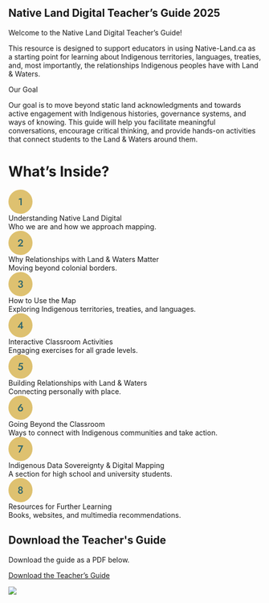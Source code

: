 ## Native Land Digital Teacher’s Guide 2025

<div class="mt-4 nld-text-lg nld-text-teal-500">Welcome to the Native Land Digital Teacher’s Guide!</div>

This resource is designed to support educators in using Native-Land.ca as a starting point for learning about Indigenous territories, languages, treaties, and, most importantly, the relationships Indigenous peoples have with Land & Waters.

<div class="border-l-4 nld-border-brown-500 nld-bg-brown-50 p-4 mt-8">
  <div class="uppercase nld-text-brown-500 nld-font-jost nld-font-h5">Our Goal</div>

Our goal is to move beyond static land acknowledgments and towards active engagement with Indigenous histories, governance systems, and ways of knowing. This guide will help you facilitate meaningful conversations, encourage critical thinking, and provide hands-on activities that connect students to the Land & Waters around them.
</div>

# What’s Inside?

<div className="mt-4 nld-font-noto nld-text-md">
  <div className="flex items-center">
    <svg width="48" height="48" viewBox="0 0 48 48" fill="none" xmlns="http://www.w3.org/2000/svg">
      <rect width="48" height="48" rx="24" fill="#DEC170"/>
      <path d="M20.7637 20.28V18.04L26.3437 16.78V31H24.0237V19.38L20.7637 20.28Z" fill="#29646F"/>
    </svg>
    <div>
      <div className="ml-4 nld-text-teal-500 font-semibold">Understanding Native Land Digital</div>
      <div className="ml-4">Who we are and how we approach mapping.</div>
    </div>
  </div>
</div> 
<div className="mt-4 nld-font-noto nld-text-md">
  <div className="flex items-center">
    <svg width="48" height="48" viewBox="0 0 48 48" fill="none" xmlns="http://www.w3.org/2000/svg">
      <rect width="48" height="48" rx="24" fill="#DEC170"/>
      <path d="M18.3648 31L24.8448 24.18C25.1782 23.82 25.4648 23.4733 25.7048 23.14C25.9448 22.8067 26.1248 22.4733 26.2448 22.14C26.3648 21.8067 26.4248 21.4533 26.4248 21.08C26.4248 20.8133 26.3715 20.5533 26.2648 20.3C26.1715 20.0333 26.0182 19.7933 25.8048 19.58C25.6048 19.3667 25.3582 19.2 25.0648 19.08C24.7715 18.9467 24.4315 18.88 24.0448 18.88C23.5115 18.88 23.0515 19.0067 22.6648 19.26C22.2782 19.5 21.9782 19.8533 21.7648 20.32C21.5648 20.7867 21.4648 21.3267 21.4648 21.94H19.1248C19.1248 20.94 19.3115 20.0533 19.6848 19.28C20.0715 18.4933 20.6382 17.88 21.3848 17.44C22.1315 16.9867 23.0315 16.76 24.0848 16.76C24.8982 16.76 25.6048 16.8933 26.2048 17.16C26.8048 17.4133 27.2982 17.7467 27.6848 18.16C28.0848 18.5733 28.3848 19.0267 28.5848 19.52C28.7848 20.0133 28.8848 20.4933 28.8848 20.96C28.8848 21.6933 28.7048 22.4 28.3448 23.08C27.9848 23.76 27.5182 24.3667 26.9448 24.9L22.9848 28.8H29.0448V31H18.3648Z" fill="#29646F"/>
    </svg>
    <div>
      <div className="ml-4 nld-text-teal-500 font-semibold">Why Relationships with Land & Waters Matter</div>
      <div className="ml-4">Moving beyond colonial borders.</div>
    </div>
  </div>
</div> 
<div className="mt-4 nld-font-noto nld-text-md">
  <div className="flex items-center">
      <svg width="48" height="48" viewBox="0 0 48 48" fill="none" xmlns="http://www.w3.org/2000/svg">
        <rect width="48" height="48" rx="24" fill="#DEC170"/>
        <path d="M23.4783 24.14V22.88C23.9049 22.88 24.2849 22.8267 24.6183 22.72C24.9516 22.6 25.2316 22.44 25.4583 22.24C25.6983 22.0267 25.8783 21.7867 25.9983 21.52C26.1316 21.2533 26.1983 20.9733 26.1983 20.68C26.1983 20.3067 26.1249 19.98 25.9783 19.7C25.8449 19.4067 25.6383 19.18 25.3583 19.02C25.0783 18.86 24.7249 18.78 24.2983 18.78C23.6983 18.78 23.1916 18.9667 22.7783 19.34C22.3649 19.7 22.1583 20.16 22.1583 20.72H19.9383C19.9383 19.9467 20.1183 19.2667 20.4783 18.68C20.8516 18.0933 21.3649 17.6333 22.0183 17.3C22.6716 16.9533 23.4249 16.78 24.2783 16.78C25.1849 16.78 25.9583 16.9533 26.5983 17.3C27.2383 17.6467 27.7249 18.1067 28.0583 18.68C28.4049 19.24 28.5783 19.8667 28.5783 20.56C28.5783 21.2667 28.3583 21.8933 27.9183 22.44C27.4783 22.9867 26.8716 23.4067 26.0983 23.7C25.3383 23.9933 24.4649 24.14 23.4783 24.14ZM24.1783 31.24C23.4316 31.24 22.7583 31.1333 22.1583 30.92C21.5716 30.6933 21.0649 30.3867 20.6383 30C20.2249 29.6 19.9049 29.1467 19.6783 28.64C19.4516 28.12 19.3383 27.5733 19.3383 27H21.7183C21.7183 27.44 21.8249 27.8267 22.0383 28.16C22.2649 28.4933 22.5649 28.7533 22.9383 28.94C23.3249 29.1133 23.7516 29.2 24.2183 29.2C24.6983 29.2 25.1183 29.1133 25.4783 28.94C25.8383 28.7667 26.1116 28.52 26.2983 28.2C26.4983 27.8667 26.5983 27.4667 26.5983 27C26.5983 26.6267 26.5249 26.2933 26.3783 26C26.2316 25.7067 26.0183 25.46 25.7383 25.26C25.4716 25.06 25.1449 24.9067 24.7583 24.8C24.3849 24.6933 23.9583 24.64 23.4783 24.64V23.3C24.2516 23.3 24.9716 23.3733 25.6383 23.52C26.3049 23.6667 26.8849 23.9 27.3783 24.22C27.8849 24.54 28.2783 24.9533 28.5583 25.46C28.8383 25.9533 28.9783 26.5467 28.9783 27.24C28.9783 28.04 28.7783 28.74 28.3783 29.34C27.9783 29.94 27.4183 30.4067 26.6983 30.74C25.9783 31.0733 25.1383 31.24 24.1783 31.24Z" fill="#29646F"/>
      </svg>
      <div>
      <div className="ml-4 nld-text-teal-500 font-semibold">How to Use the Map</div>
      <div className="ml-4">Exploring Indigenous territories, treaties, and languages.</div>
    </div>
  </div>
</div> 
<div className="mt-4 nld-font-noto nld-text-md">
  <div className="flex items-center">
    <svg width="48" height="48" viewBox="0 0 48 48" fill="none" xmlns="http://www.w3.org/2000/svg">
      <rect width="48" height="48" rx="24" fill="#DEC170"/>
      <path d="M18.0709 28.32L25.9709 17H27.3909V31H24.9709V27.48L25.1309 27.26V21.22L21.5309 26.44H26.3909L26.7309 26.28H29.5909V28.32H18.0709Z" fill="#29646F"/>
    </svg>
    <div>
      <div className="ml-4 nld-text-teal-500 font-semibold">Interactive Classroom Activities</div>
      <div className="ml-4">Engaging exercises for all grade levels.</div>
    </div>
  </div>
</div> 
<div className="mt-4 nld-font-noto nld-text-md">
  <div className="flex items-center">
    <svg width="48" height="48" viewBox="0 0 48 48" fill="none" xmlns="http://www.w3.org/2000/svg">
      <rect width="48" height="48" rx="24" fill="#DEC170"/>
      <path d="M29.1732 26.44C29.1732 27.2533 29.0265 27.96 28.7332 28.56C28.4532 29.16 28.0665 29.66 27.5732 30.06C27.0799 30.4467 26.5265 30.74 25.9132 30.94C25.2999 31.1267 24.6532 31.22 23.9732 31.22C23.1199 31.22 22.3599 31.1067 21.6932 30.88C21.0399 30.6533 20.4732 30.3533 19.9932 29.98C19.5132 29.5933 19.0932 29.18 18.7332 28.74L20.1332 27.02C20.4132 27.3933 20.7399 27.7333 21.1132 28.04C21.4865 28.3333 21.8932 28.5733 22.3332 28.76C22.7865 28.9333 23.2332 29.02 23.6732 29.02C24.2999 29.02 24.8332 28.9133 25.2732 28.7C25.7132 28.4733 26.0465 28.16 26.2732 27.76C26.5132 27.3467 26.6332 26.86 26.6332 26.3C26.6332 25.7267 26.4999 25.24 26.2332 24.84C25.9665 24.44 25.6065 24.1333 25.1532 23.92C24.6999 23.7067 24.2065 23.6 23.6732 23.6C23.2599 23.6 22.8532 23.6333 22.4532 23.7C22.0665 23.7533 21.6665 23.86 21.2532 24.02C20.8532 24.18 20.4132 24.4067 19.9332 24.7L21.8332 17H29.0332V19.08H23.6132L22.7332 22.28C23.0799 22.1067 23.4399 21.98 23.8132 21.9C24.1865 21.82 24.5665 21.78 24.9532 21.78C25.7265 21.78 26.4332 21.9733 27.0732 22.36C27.7132 22.7467 28.2199 23.2867 28.5932 23.98C28.9799 24.6733 29.1732 25.4933 29.1732 26.44Z" fill="#29646F"/>
    </svg>
    <div>
      <div className="ml-4 nld-text-teal-500 font-semibold">Building Relationships with Land & Waters</div>
      <div className="ml-4">Connecting personally with place.</div>
    </div>
  </div>
</div> 
<div className="mt-4 nld-font-noto nld-text-md">
  <div className="flex items-center">
    <svg width="48" height="48" viewBox="0 0 48 48" fill="none" xmlns="http://www.w3.org/2000/svg">
      <rect width="48" height="48" rx="24" fill="#DEC170"/>
      <path d="M21.1774 26.28C21.1774 26.8533 21.2974 27.3533 21.5374 27.78C21.7908 28.2067 22.1308 28.5467 22.5574 28.8C22.9841 29.04 23.4641 29.16 23.9974 29.16C24.5308 29.16 25.0108 29.04 25.4374 28.8C25.8641 28.5467 26.1974 28.2067 26.4374 27.78C26.6908 27.3533 26.8174 26.8533 26.8174 26.28C26.8174 25.7067 26.6908 25.2 26.4374 24.76C26.1974 24.3067 25.8641 23.96 25.4374 23.72C25.0108 23.4667 24.5308 23.34 23.9974 23.34C23.4641 23.34 22.9841 23.4667 22.5574 23.72C22.1308 23.96 21.7908 24.3067 21.5374 24.76C21.2974 25.2 21.1774 25.7067 21.1774 26.28ZM24.4774 17.02H27.4774L23.0374 22.52L22.6974 22.58C23.0041 22.2333 23.3308 22.0067 23.6774 21.9C24.0241 21.78 24.4374 21.72 24.9174 21.72C25.4641 21.72 25.9908 21.8333 26.4974 22.06C27.0041 22.2733 27.4508 22.5867 27.8374 23C28.2374 23.4 28.5508 23.88 28.7774 24.44C29.0174 25 29.1374 25.6133 29.1374 26.28C29.1374 27.3067 28.9041 28.1933 28.4374 28.94C27.9841 29.6867 27.3708 30.26 26.5974 30.66C25.8241 31.0467 24.9574 31.24 23.9974 31.24C23.0374 31.24 22.1708 31.0467 21.3974 30.66C20.6241 30.26 20.0041 29.6867 19.5374 28.94C19.0841 28.1933 18.8574 27.3067 18.8574 26.28C18.8574 25.6267 18.9641 25.0267 19.1774 24.48C19.4041 23.92 19.6908 23.42 20.0374 22.98L24.4774 17.02Z" fill="#29646F"/>
    </svg>
    <div>
      <div className="ml-4 nld-text-teal-500 font-semibold">Going Beyond the Classroom</div>
      <div className="ml-4">Ways to connect with Indigenous communities and take action.</div>
    </div>
  </div>
</div> 
<div className="mt-4 nld-font-noto nld-text-md">
  <div className="flex items-center">
    <svg width="48" height="48" viewBox="0 0 48 48" fill="none" xmlns="http://www.w3.org/2000/svg">
      <rect width="48" height="48" rx="24" fill="#DEC170"/>
      <path d="M19.0434 19.22V17H29.5034L22.7634 31H20.2434L25.9834 19.22H19.0434Z" fill="#29646F"/>
    </svg>
    <div>
      <div className="ml-4 nld-text-teal-500 font-semibold">Indigenous Data Sovereignty & Digital Mapping</div>
      <div className="ml-4">A section for high school and university students.</div>
    </div>
  </div>
</div> 
<div className="mt-4 nld-font-noto nld-text-md">
  <div className="flex items-center">
    <svg width="48" height="48" viewBox="0 0 48 48" fill="none" xmlns="http://www.w3.org/2000/svg">
      <rect width="48" height="48" rx="24" fill="#DEC170"/>
      <path d="M19.789 20.38C19.789 19.66 19.9757 19.0333 20.349 18.5C20.7223 17.9533 21.229 17.5267 21.869 17.22C22.509 16.9 23.2157 16.74 23.989 16.74C24.7757 16.74 25.4823 16.9 26.109 17.22C26.749 17.5267 27.2557 17.9533 27.629 18.5C28.0157 19.0333 28.209 19.66 28.209 20.38C28.209 20.9667 28.0957 21.4867 27.869 21.94C27.6557 22.38 27.3557 22.7533 26.969 23.06C26.5823 23.3667 26.129 23.6 25.609 23.76C25.1023 23.92 24.5623 24 23.989 24C23.4157 24 22.8757 23.92 22.369 23.76C21.8623 23.6 21.4157 23.3667 21.029 23.06C20.6423 22.7533 20.3357 22.38 20.109 21.94C19.8957 21.4867 19.789 20.9667 19.789 20.38ZM22.029 20.62C22.029 21.02 22.1157 21.3667 22.289 21.66C22.4757 21.9533 22.7157 22.1867 23.009 22.36C23.3157 22.52 23.6423 22.6 23.989 22.6C24.349 22.6 24.6757 22.52 24.969 22.36C25.2757 22.1867 25.5157 21.9533 25.689 21.66C25.8757 21.3667 25.969 21.02 25.969 20.62C25.969 20.2333 25.8823 19.8867 25.709 19.58C25.5357 19.2733 25.3023 19.04 25.009 18.88C24.729 18.7067 24.389 18.62 23.989 18.62C23.6157 18.62 23.2757 18.7067 22.969 18.88C22.6757 19.04 22.4423 19.2733 22.269 19.58C22.109 19.8867 22.029 20.2333 22.029 20.62ZM19.289 27.2C19.289 26.52 19.4223 25.9267 19.689 25.42C19.9557 24.9133 20.3157 24.4933 20.769 24.16C21.2223 23.8133 21.729 23.56 22.289 23.4C22.849 23.2267 23.4157 23.14 23.989 23.14C24.5623 23.14 25.129 23.2267 25.689 23.4C26.2623 23.56 26.7757 23.8133 27.229 24.16C27.6823 24.4933 28.0423 24.9133 28.309 25.42C28.5757 25.9267 28.709 26.52 28.709 27.2C28.709 27.7867 28.5823 28.3267 28.329 28.82C28.089 29.3 27.749 29.7267 27.309 30.1C26.8823 30.46 26.3823 30.74 25.809 30.94C25.249 31.14 24.6423 31.24 23.989 31.24C23.349 31.24 22.7423 31.14 22.169 30.94C21.609 30.74 21.109 30.46 20.669 30.1C20.2423 29.7267 19.9023 29.3 19.649 28.82C19.409 28.3267 19.289 27.7867 19.289 27.2ZM21.609 26.88C21.609 27.3867 21.7157 27.8133 21.929 28.16C22.1557 28.5067 22.449 28.7733 22.809 28.96C23.1823 29.1467 23.5757 29.24 23.989 29.24C24.4157 29.24 24.809 29.1467 25.169 28.96C25.529 28.7733 25.8223 28.5067 26.049 28.16C26.2757 27.8133 26.389 27.3867 26.389 26.88C26.389 26.44 26.2757 26.04 26.049 25.68C25.8223 25.32 25.529 25.04 25.169 24.84C24.809 24.6267 24.4157 24.52 23.989 24.52C23.5757 24.52 23.1823 24.6267 22.809 24.84C22.449 25.04 22.1557 25.32 21.929 25.68C21.7157 26.04 21.609 26.44 21.609 26.88Z" fill="#29646F"/>
    </svg>
    <div>
      <div className="ml-4 nld-text-teal-500 font-semibold">Resources for Further Learning</div>
      <div className="ml-4">Books, websites, and multimedia recommendations.</div>
    </div>
  </div>
</div> 

## Download the Teacher's Guide

Download the guide as a PDF below.

[Download the Teacher’s Guide](https://next-nld-uploads.s3.us-west-2.amazonaws.com/Native+Land+Digital+Teacher's+Guide+2025.pdf)

[![](https://next-nld-uploads.s3.us-west-2.amazonaws.com/teachers_guide.webp)](https://next-nld-uploads.s3.us-west-2.amazonaws.com/Native+Land+Digital+Teacher's+Guide+2025.pdf)

